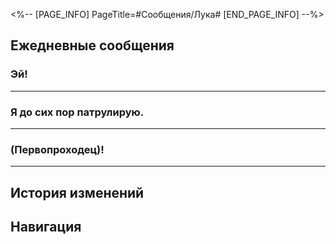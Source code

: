<%-- [PAGE_INFO]
PageTitle=#Сообщения/Лука#
[END_PAGE_INFO] --%>
{{Сообщение Инфобокс
|id          = 1111
|Изображение = Персонаж Лука Иконка.png
|Тип         = Персонаж
|Отправитель = Лука
|ПодписьСоо  = Если не отвечаю, значит, тренируюсь!
|Фракция     = Ярило-VI
}}

==Ежедневные сообщения==
===Эй!===
{{Сообщения
|условие_получения = 
|текст=
:'''Лука:''' Эй!
:'''Лука:''' (Первопроходец)!
:'''Лука:''' Я Лука!
:'''Лука:''' Говорят, ты {{MC|ж=вступила|м=вступил}} в Бойцовский клуб?
:'''Лука:''' Есть время вечером? Приходи смотреть на мой бой.
:{Выбор} Без проблем.
::'''(Первопроходец):''' Без проблем, я приду.
::'''(Первопроходец):''' [[Файл:Стикер ГПП 07 Пом-Пом 05.png|80px|&lbrack;ОК&rbrack;]]
:{Выбор} У меня нет времени.
::'''(Первопроходец):''' Слишком много дел, не получится.
::'''Лука:''' А завтра?
::'''Лука:''' Или послезавтра!
::'''Лука:''' Я каждый день участвую!
::'''(Первопроходец):''' ...Я приду, когда появится время.
:'''Лука:''' Это обещание!
:'''Лука:''' Кстати... Последнее время что-то странное происходит во время моих боёв.
:'''Лука:''' Я постоянно выступаю против вооружённых до зубов бродяг и автоматонов.
:'''Лука:''' [[Файл:Стикер ГПП 07 Пом-Пом 08.png|80px|&lbrack;Шок&rbrack;]]
:'''Лука:''' Разве может считаться бойцом тот, у кого куча оружия и ракет?!
:{Выбор} Времена изменились.
::'''(Первопроходец):''' Времена изменились - Бойцовскому клубу приходится соответствовать.
::'''Лука:''' Хм, звучит логично.
::'''Лука:''' Если честно, я бы тоже хотел, чтобы моя робо-рука могла стрелять ракетами.
::'''Лука:''' Но мне кажется, будто я всё дальше от изначального смысла Бойцовского клуба...
:{Выбор} Это меняет Бойцовский клуб.
::'''(Первопроходец):''' Бои с оружием меняют то, что представляет Бойцовский клуб.
::'''(Первопроходец):''' Бои должны основываться на силе тела!
::'''Лука:''' Вот именно!!!
::'''Лука:''' Только вот... Моя рука тоже сделана из металла...
:'''Лука:''' Ладно, нет смысла много об этом думать.
:'''Лука:''' Не важно, с кем я сражаюсь, я всегда выигрываю!
:{Выбор} Удачи!
:'''(Первопроходец):''' Ты справишься!
:'''(Первопроходец):''' [[Файл:Стикер ГПП 07 Пом-Пом 06.png|80px|&lbrack;Одобрение&rbrack;]]
:'''Лука:''' Не забывай болеть за меня!
}}
----

===Я до сих пор патрулирую.===
{{Сообщения
|условие_получения = 
|текст=
:'''Лука:''' Я до сих пор патрулирую.
:'''Лука:''' Умираю с голоду!
:'''Лука:''' (Первопроходец), давай поужинаем вместе!
:'''Лука:''' Что хочешь поесть?
:{Выбор} Шашлык из пещерной саламандры.
::'''(Первопроходец):''' Шашлык из пещерной саламандры.
::'''Лука:''' Ого, ну ты и гурман!
::'''Лука:''' [[Файл:Стикер ГПП 07 Пом-Пом 06.png|80px|&lbrack;Одобрение&rbrack;]]
::'''Лука:''' Будешь моим другом по еде!
:{Выбор} Овощной салат.
::'''(Первопроходец):''' Овощной салат.
::'''Лука:''' ???
::'''Лука:''' ???
::'''Лука:''' Ты шутишь?
::'''Лука:''' [[Файл:Стикер ГПП 07 Пом-Пом 04.png|80px|&lbrack;Отказ&rbrack;]]
::'''Лука:''' Я бы предпочёл, чтобы меня 10 минут избивали на ринге!
:'''Лука:''' Кстати, я знаю один неплохой киоск.
:'''Лука:''' Давай отведаем чего-нибудь вкусненького!
}}
----

===(Первопроходец)!===
{{Сообщения
|условие_получения = 
|текст=
:'''Лука:''' (Первопроходец)!
:'''Лука:''' На помощь!
:'''Лука:''' Мне...
:'''Лука:''' Конец...
:{Выбор} Ты проиграл?
::'''(Первопроходец):''' Ты проиграл?
::'''Лука:''' Лучше бы проиграл.
::'''Лука:''' Хотя это невозможно!
:{Выбор} Ты не наелся?
::'''(Первопроходец):''' Ты не наелся?
::'''Лука:''' Вообще-то да.
::'''Лука:''' Но не в этом проблема!
:'''Лука:''' Я встретил Кротов!
:'''Лука:''' [[Файл:Стикер ГПП 07 Пом-Пом 01.png|80px|&lbrack;Приветствие&rbrack;]]
:'''Лука:''' [[Файл:Стикер ГПП 07 Пом-Пом 01.png|80px|&lbrack;Приветствие&rbrack;]]
:'''Лука:''' [[Файл:Стикер ГПП 07 Пом-Пом 01.png|80px|&lbrack;Приветствие&rbrack;]]
:{Выбор} ?
:'''(Первопроходец):''' ?
:'''Лука:''' У меня забрали смартфон.
:'''Лука:''' Погоди.
:{{Диалог|Предупреждение}} Ваш друг Лука не в сети
:{Выбор} ...
:'''(Первопроходец):''' ...
:{{Диалог|Предупреждение}} Ваш друг Лука в сети
:{Выбор} У тебя всё хорошо?
::'''(Первопроходец):''' Ты в порядке? Нужна помощь?
:{Выбор} Дети в порядке?
::'''(Первопроходец):''' Детишки в порядке? Вы повеселились?
:'''Лука:''' [[Файл:Стикер ГПП 07 Пом-Пом 01.png|80px|&lbrack;Приветствие&rbrack;]]
:'''Лука:''' [[Файл:Стикер ГПП 07 Пом-Пом 01.png|80px|&lbrack;Приветствие&rbrack;]]
:'''Лука:''' [[Файл:Стикер ГПП 07 Пом-Пом 01.png|80px|&lbrack;Приветствие&rbrack;]]
:{Выбор} Удачи...
:'''(Первопроходец):''' Удачи...Я болею за тебя...
}}
----

==История изменений==
{{История изменений|2.7}}

==Навигация==
{{Сообщения Навбокс}}